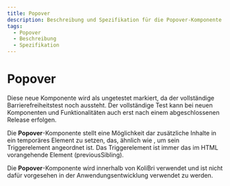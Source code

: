 ```yaml
---
title: Popover
description: Beschreibung und Spezifikation für die Popover-Komponente.
tags:
  - Popover
  - Beschreibung
  - Spezifikation
---
```



# Popover

<kol-badge _label="untested"></kol-badge> Diese neue Komponente wird als ungetestet markiert, da der vollständige Barrierefreiheitstest noch aussteht. Der vollständige Test kann bei neuen Komponenten und Funktionalitäten auch erst nach einem abgeschlossenen Release erfolgen.

Die **Popover**-Komponente stellt eine Möglichkeit dar zusätzliche Inhalte in ein temporäres Element zu setzen, das, ähnlich wie <kol-link _href="" _label="Tooltip"></kol-link>, um sein Triggerelement angeordnet ist.
Das Triggerelement ist immer das im HTML vorangehende Element (previousSibling).

<kol-alert _type="info" _variant="card">Die **Popover**-Komponente wird innerhalb von KoliBri verwendet und ist nicht dafür vorgesehen in der Anwendungsentwicklung verwendet zu werden.</kol-alert>

<Readme />
